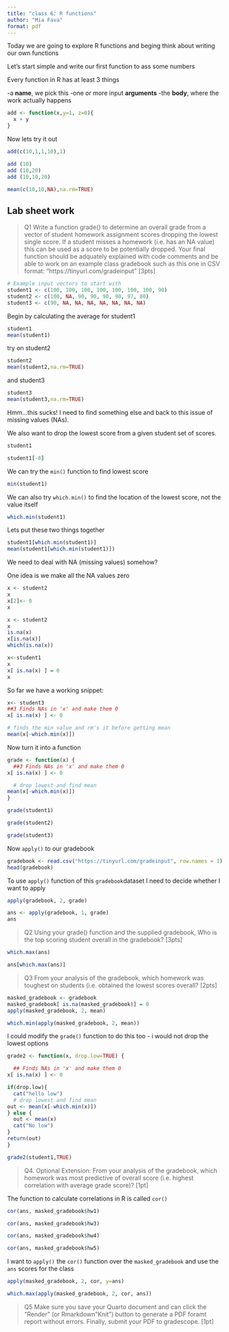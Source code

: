 ```yaml
---
title: "class 6: R functions"
author: "Mia Fava"
format: pdf
---
```

Today we are going to explore R functions and beging think about writing our own functions

Let's start simple and write our first function to ass some numbers

Every function in R has at least 3 things

-a **name**, we pick this
-one or more input **arguments**
-the **body**, where the work actually happens 


```r
add <- function(x,y=1, z=0){
  x + y 
}
```

Now lets try it out 

```r
add(c(10,1,1,10),1)
```
```r
add (10)
add (10,20)
add (10,10,20)
```

```r
mean(c(10,10,NA),na.rm=TRUE)
```

## Lab sheet work


> Q1 Write a function grade() to determine an overall grade from a vector of student homework
assignment scores dropping the lowest single score. If a student misses a homework (i.e. has an NA value) this can be used as a score to be potentially dropped. Your final function should be adquately explained with code comments and be able to work on an example class gradebook such as this one in CSV format: “https://tinyurl.com/gradeinput” [3pts]

```r
# Example input vectors to start with
student1 <- c(100, 100, 100, 100, 100, 100, 100, 90)
student2 <- c(100, NA, 90, 90, 90, 90, 97, 80)
student3 <- c(90, NA, NA, NA, NA, NA, NA, NA)
```

Begin by calculating the average for student1
```r
student1
mean(student1)
```

try on student2
```r
student2
mean(student2,na.rm=TRUE)
```

and student3
```r
student3
mean(student3,na.rm=TRUE)
```

Hmm...this sucks! I need to find something else and back to this issue of missing values (NAs).

We also want to drop the lowest score from a given student set of scores. 

```r
student1
```

```r
student1[-8]
```

We can try the `min()` function to find lowest score 
```r
min(student1)
```

We can also try `which.min()` to find the location of the lowest score, not the value itself
```r
which.min(student1)
```

Lets put these two things together 

```r
student1[which.min(student1)]
mean(student1[which.min(student1)])
```

We need to deal with NA (missing values) somehow? 

One idea is we make all the NA values zero

```r
x <- student2
x
x[2]<- 0
x
```

```r
x <- student2
x
is.na(x)
x[is.na(x)]
which(is.na(x))
```

```r
x<-student1
x
x[ is.na(x) ] = 0
x
```

So far we have a working snippet: 

```r
x<- student3
##3 Finds NAs in 'x' and make them 0
x[ is.na(x) ] <- 0

# finds the min value and rm's it before getting mean
mean(x[-which.min(x)])
```

Now turn it into a function
```r
grade <- function(x) {
  ##3 Finds NAs in 'x' and make them 0
x[ is.na(x) ] <- 0

  # drop lowest and find mean
mean(x[-which.min(x)])
}
```

```r
grade(student1)
```

```r
grade(student2)
```
```r
grade(student3)
```

Now `apply()` to our gradebook
```r
gradebook <- read.csv("https://tinyurl.com/gradeinput", row.names = 1)
head(gradebook)
```
To use `apply()` function of this `gradebook`dataset I need to decide whether I want to apply 

```r
apply(gradebook, 2, grade)
```


```r
ans <- apply(gradebook, 1, grade)
ans
```

> Q2 Using your grade() function and the supplied gradebook, Who is the top scoring student
overall in the gradebook? [3pts]

```r
which.max(ans)

ans[which.max(ans)]
```
> Q3 From your analysis of the gradebook, which homework was toughest on students (i.e. obtained
the lowest scores overall? [2pts]

```r
masked_gradebook <- gradebook
masked_gradebook[ is.na(masked_gradebook)] = 0
apply(masked_gradebook, 2, mean)
```

```r
which.min(apply(masked_gradebook, 2, mean))
```

I could modify the `grade()` function to do this too - i would not drop the lowest options 

```r
grade2 <- function(x, drop.low=TRUE) {

  ## Finds NAs in 'x' and make them 0
x[ is.na(x) ] <- 0

if(drop.low){
  cat("hello low")
  # drop lowest and find mean
out <- mean(x[-which.min(x)])
} else {
  out <- mean(x)
  cat("No low")
}
return(out)
}
```
```r
grade2(student1,TRUE)
```

>Q4. Optional Extension: From your analysis of the gradebook, which homework was most
predictive of overall score (i.e. highest correlation with average grade score)? [1pt]


The function to calculate correlations in R is called `cor()`

```r
cor(ans, masked_gradebook$hw1)
```

```r
cor(ans, masked_gradebook$hw3)
```

```r
cor(ans, masked_gradebook$hw4)
```

```r
cor(ans, masked_gradebook$hw5)
```

I want to `apply()` the `cor()` function over the `masked_gradebook` and use the `ans` scores for the class

```r
apply(masked_gradebook, 2, cor, y=ans)
```

```r
which.max(apply(masked_gradebook, 2, cor, ans))
```



> Q5 Make sure you save your Quarto document and can click the “Render” (or Rmarkdown”Knit”) button to generate a PDF foramt report without errors. Finally, submit your PDF to gradescope. [1pt]

